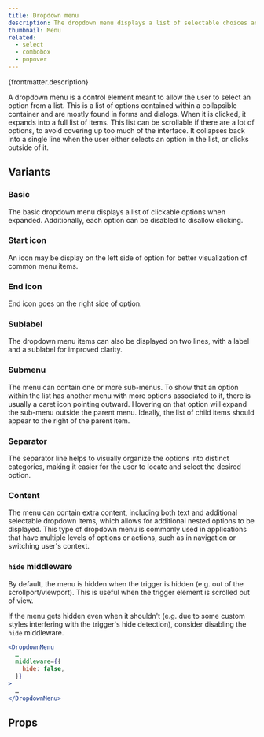 ```yaml
---
title: Dropdown menu
description: The dropdown menu displays a list of selectable choices and options.
thumbnail: Menu
related:
  - select
  - combobox
  - popover
---
```


<p>{frontmatter.description}</p>

<LiveExample src='DropdownMenu.main.jsx'>
  <AllExamples.DropdownMenuMainExample client:load />
</LiveExample>

A dropdown menu is a control element meant to allow the user to select an option from a list. This is a list of options contained within a collapsible container and are mostly found in forms and dialogs. When it is clicked, it expands into a full list of items. This list can be scrollable if there are a lot of options, to avoid covering up too much of the interface. It collapses back into a single line when the user either selects an option in the list, or clicks outside of it.

## Variants

### Basic

The basic dropdown menu displays a list of clickable options when expanded. Additionally, each option can be disabled to disallow clicking.

<LiveExample src='DropdownMenu.basic.jsx'>
  <AllExamples.DropdownMenuBasicExample client:load />
</LiveExample>

### Start icon

An icon may be display on the left side of option for better visualization of common menu items.

<LiveExample src='DropdownMenu.icon.jsx'>
  <AllExamples.DropdownMenuIconExample client:load />
</LiveExample>

### End icon

End icon goes on the right side of option.

<LiveExample src='DropdownMenu.badge.jsx'>
  <AllExamples.DropdownMenuBadgeExample client:load />
</LiveExample>

### Sublabel

The dropdown menu items can also be displayed on two lines, with a label and a sublabel for improved clarity.

<LiveExample src='DropdownMenu.sublabel.jsx'>
  <AllExamples.DropdownMenuSublabelExample client:load />
</LiveExample>

### Submenu

The menu can contain one or more sub-menus. To show that an option within the list has another menu with more options associated to it, there is usually a caret icon pointing outward. Hovering on that option will expand the sub-menu outside the parent menu. Ideally, the list of child items should appear to the right of the parent item.

<LiveExample src='DropdownMenu.submenu.jsx'>
  <AllExamples.DropdownMenuSubmenuExample client:load />
</LiveExample>

### Separator

The separator line helps to visually organize the options into distinct categories, making it easier for the user to locate and select the desired option.

<LiveExample src='DropdownMenu.separator.jsx'>
  <AllExamples.DropdownMenuSeparatorExample client:load />
</LiveExample>

### Content

The menu can contain extra content, including both text and additional selectable dropdown items, which allows for additional nested options to be displayed. This type of dropdown menu is commonly used in applications that have multiple levels of options or actions, such as in navigation or switching user's context.

<LiveExample src='DropdownMenu.content.jsx'>
  <AllExamples.DropdownMenuContentExample client:load />
</LiveExample>

### `hide` middleware

By default, the menu is hidden when the trigger is hidden (e.g. out of the scrollport/viewport). This is useful when the trigger element is scrolled out of view.

<LiveExample src='DropdownMenu.hidemiddleware.jsx'>
  <AllExamples.DropdownMenuHideMiddlewareExample client:load />
</LiveExample>

If the menu gets hidden even when it shouldn't (e.g. due to some custom styles interfering with the trigger's hide detection), consider disabling the `hide` middleware.

```jsx {4}
<DropdownMenu
  …
  middleware={{
    hide: false,
  }}
>
  …
</DropdownMenu>
```

## Props

<PropsTable path='@itwin/itwinui-react/esm/core/DropdownMenu/DropdownMenu.d.ts' />
